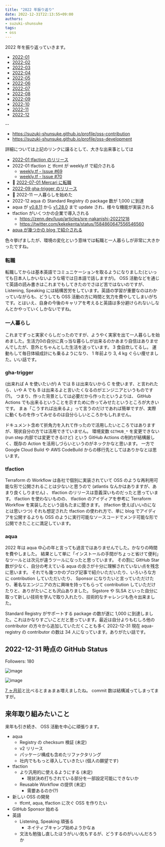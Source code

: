 ```yaml
---
title: "2022 年振り返り"
date: 2022-12-31T22:13:55+09:00
authors:
- suzuki-shunsuke
tags:
- oss
---
```



2022 年を振り返っていきます。

* [2022-01](https://zenn.dev/shunsuke_suzuki/articles/what-i-did-2022-01)
* [2022-02](what-i-did-2022-02)
* [2022-03](what-i-did-2022-03)
* [2022-04](what-i-did-2022-04)
* [2022-05](what-i-did-2022-05)
* [2022-06](what-i-did-2022-06)
* [2022-07](what-i-did-2022-07)
* [2022-08](what-i-did-2022-08)
* [2022-09](what-i-did-2022-09)
* [2022-10](what-i-did-2022-10)
* [2022-11](what-i-did-2022-11)
* [2022-12](what-i-did-2022-12)

--

* https://suzuki-shunsuke.github.io/profile/oss-contribution
* https://suzuki-shunsuke.github.io/profile/oss-development

詳細については上記のリンクに譲るとして、大きな出来事としては

- [2022-01 tfaction のリリース](https://zenn.dev/shunsuke_suzuki/articles/tfaction-introduction)
- 2022-01 tfaction と tfcmt が weekly.tf で紹介される
  - [weekly.tf - Issue #69](https://weekly.tf/issues/weekly-tf-issue-69-tools-for-terraform-workflow-tfcmt-compost-trunk-tfnotify-multi-end-deploy-hcl2json-984084)
  - [weekly.tf - Issue #70](https://weekly.tf/issues/weekly-tf-issue-70-monorepos-platform-infra-team-terraform-scale-environment-as-code-995507)
- :rocket: [2022-07-01 Mercari に転職](job-change-2022-06)
- [2022-09 gha-trigger のリリース](https://zenn.dev/shunsuke_suzuki/articles/gha-trigger-action)
- :rocket: 2022-11 一人暮らしを始めた
- 2022-12 aqua の Standard Registry の package 数が 1,000 に到達
- aqua が [v0.8.11](https://github.com/aquaproj/aqua/releases/tag/v0.8.11) から [v1.28.0](https://github.com/aquaproj/aqua/releases/tag/v1.28.0) まで update され、様々な機能が実装される
- tfaction がいくつかの企業で導入される
  - https://zenn.dev/luup/articles/sre-nakanishi-20221218
  - https://twitter.com/kekekenta/status/1584860647556546560
- [aqua が幾つかの blog で紹介される](https://aquaproj.github.io/docs/slide-blog#non-official-blogs)

色々挙げましたが、環境の変化という意味では転職と一人暮らしが非常に大きかったですね。

### 転職

転職してからは基本英語でコミュニケーションを取るようになりました(といっても日本人しかいないような場では日本語で話しますが)。
OSS 活動などを通じて英語の読み書きはこれまでもしてきたのでさほど苦ではないのですが、 Listening, Speaking には結構苦労をしています。英語の学習が重要なのはわかっていながらも、どうしても OSS 活動の方に時間と気力を費やしてしまいがちです。とはいえ、自身の今後のキャリアを考えると英語は多分避けられないしなんとかやっていくしかないですね。

### 一人暮らし

これまでずっと実家ぐらしだったのですが、ようやく実家を出て一人暮らしを始めました。生活力0の自分に真っ当な暮らしが出来るのかあまり自信はありませんでしたが、意外とちゃんとした生活を送っています。 3 食自炊してるし。
運動もして毎日体組成計にも乗るようになり、 1 年前より 3, 4 kg ぐらい痩せました。いい話です。

### gha-trigger

(出来れば A を使いたいが) A では B は出来ないから C を使います、と言われたら、いや A でも B は出来るよと言いたくなるのがエンジニアというものです(?)。
つまり、作った背景としては必要だから作ったというよりは、 GitHub Actions でも出来るということを示すために作ってみせたというところが大きいです。
まぁ「こうすれば出来るよ」って言うのだけであれば簡単ですが、実際に動くものを作ってみせるのは自分らしいところかもしれません。

ドキュメント含めて折角力を入れて作ったので活用したいところではありますが、現状自分の方では活用できていません。
環境変数 `GITHUB_*` を変更できない(run step 内部では変更できるけど) という GitHub Actions の制約が結構厳しく、既存の Action を活用しづらいというのがネックかなと思います。
一方で Google Cloud Build や AWS CodeBuild からの移行先としてはありかなとは思います。

### tfaction

Terraform の Workflow は各社で個別に実装されていて OSS のような再利用可能な形で公開されることは少ないと思うので (atlantis なんかはありますが、あまり良くしりません) 、 tfaction のリリースは意義深いものだったと思っています。
tfaction を使わないものの、 tfaction のアイディアを参考に Terraform Workflow を実装したという話もたまに聞きます。 (tfaction 使えばいいのになとは思いつつ) それも想定された tfaction の使われ方で、単に blog でアイディアを公開するよりも OSS のように実行可能なソースコードでメンテ可能な形で公開できたことに満足しています。

### aqua

2022 年は aqua 中心の年と言っても過言ではありませんでした。かなりの時間を費やしました。
結果として単に「インストールの手間がちょっと省けて便利」なツールとは次元が違うツールになったと思っています。
その割に GitHub Star 数が少なく、自分の考えている aqua の良さが十分に理解されていない点を残念に思います。
それでも幾つかのブログ記事で紹介いただいたり、いろいろな方に contribution していただいたり、 Sponsor になりたいと言っていただけたり、著名なエンジニアの方に興味を持ってもらって contribution していただけたりと、ありがたいことも沢山ありました。
Sigstore や SLSA といった自分に取って新しい技術を学んで取り入れたり、技術的なチャレンジも色々出来ました。

Standard Registry がサポートする package の数が遂に 1,000 に到達しました。これはかなりすごいことだと思っています。最近は自分よりもむしろ他の contributor の方々から追加していただくことも多く 2022-12-31 現在 aqua-registry の contributor の数は 34 人になっています。ありがたい話です。

## 2022-12-31 時点の GitHub Status

Followers: 180

![image](https://user-images.githubusercontent.com/13323303/210130405-7096c36a-a39c-4097-b064-450174dc092a.png)

![image](https://user-images.githubusercontent.com/13323303/210130410-a5dfdf9a-6094-4371-9cd1-102ad13cb0e5.png)

[7 ヶ月前](job-change-2022-06/#%E3%81%8A%E3%81%BE%E3%81%91-oss-%E6%B4%BB%E5%8B%95%E3%81%AE%E6%8C%AF%E3%82%8A%E8%BF%94%E3%82%8A)と比べるとまぁまぁ増えましたね。 commit 数は結構減ってしまってますが。

## 来年取り組みたいこと

来年も引き続き、 OSS 活動を中心に頑張ります。

* aqua
  * Registry の checksum 検証 (未定)
  * v2 リリース
  * パッケージ構成も含めたリファクタリング
  * 社内でももっと導入していきたい (個人の願望です)
* tfaction
  * より汎用的に使えるようにする (未定)
    * 現状決め打ちされている部分を一部設定可能にできないか
  * Reusable Workflow の提供 (未定)
    * 需要あるのか(?)
* 新しい OSS の開発
  * tfcmt, aqua, tfaction に次ぐ OSS を作りたい
* GitHub Sponsor 始める
* 英語
  * Listening, Speaking 頑張る
    * ネイティブキャンプ始めようかなぁ
  * 文法も勉強し直したほうがいい気もするが、どうするのがいいんだろうか
